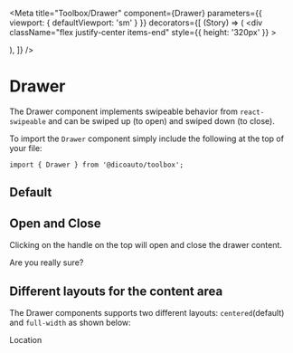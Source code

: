 
<Meta
  title="Toolbox/Drawer"
  component={Drawer}
  parameters={{ viewport: { defaultViewport: 'sm' } }}
  decorators={[
    (Story) => (
      <div
        className="flex justify-center items-end"
        style={{ height: '320px' }}
      >
        <div className="w-sm">
          <Story />
        </div>
      </div>
    ),
  ]}
/>

# Drawer

The Drawer component implements swipeable behavior from `react-swipeable` and can be swiped up (to open)
and swiped down (to close).

To import the `Drawer` component simply include the following at the top of your file:

```
import { Drawer } from '@dicoauto/toolbox';
```

## Default

<Canvas>
  <Story name="Default">
    <Drawer />
  </Story>
</Canvas>

## Open and Close

Clicking on the handle on the top will open and close the drawer content.

<Canvas>
  <Story name="Opened">
    <Drawer opened>
      <span className="text-center py-4 font-thin text-base text-toolbox-neutral">
        Are you really sure?
      </span>
      <PrimaryButton label="Action" />
    </Drawer>
  </Story>
</Canvas>

## Different layouts for the content area

The Drawer components supports two different layouts: `centered`(default) and `full-width` as shown below:

<Canvas>
  <Story name="Different content layouts">
    <Drawer
      opened
      layout="full-width"
    >
      <div className="text-base font-thin pt-1 pb-3">Location</div>
      <div className="grid grid-cols-2 gap-x-1 gap-y-2">
        <Chip label="Ingolstadt" />
        <Chip label="Munich" />
        <Chip label="Berlin" />
        <Chip label="Stuttgart" />
      </div>
      <div className="flex justify-center py-7">
        <PrimaryButton label="Action" />
      </div>
    </Drawer>
  </Story>
</Canvas>
